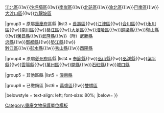 {{Navbox
|name = 重慶市區縣級文物保護單位
|title = [[重慶市]]區縣級文物保護單位
|above = 國家級：[[重慶全國重點文物保護單位列表]]　　省級：[[重慶市文物保護單位]]
|image = [[File:China_Chongqing.svg|80px]]
|state = 

|group1style = background: #ececec; vertical-align: text-top; text-align: center;
|group1 = 分區
|list1style = background: #ececec; vertical-align: text-top; text-align: center;
|list1 = [[市轄區]]、[[自治縣]]、[[縣]]

|group2 = 重慶近郊九區
|list2 = [[渝中區文物保護單位|渝中區]]{{!w}}[[重慶市江北區文物保護單位|江北區]]{{!w}}[[沙坪壩區文物保護單位|沙坪壩區]]{{!w}}[[南岸區文物保護單位|南岸區]]{{!w}}[[北碚區文物保護單位|北碚區]]{{!w}}[[渝北區文物保護單位|渝北區]]{{!w}}[[巴南區文物保護單位|巴南區]]{{!w}}[[大渡口區文物保護單位|大渡口區]]{{!w}}[[九龍坡區文物保護單位|九龍坡區]]

|group3 = 原屬[[重慶府]]區縣
|list3 = [[長壽區文物保護單位|長壽區]]{{!w}}[[江津區文物保護單位|江津區]]{{!w}}[[合川區文物保護單位|合川區]]{{!w}}[[永川區文物保護單位|永川區]]{{!w}}[[南川區文物保護單位|南川區]]{{!w}}[[綦江區文物保護單位|綦江區]]{{!w}}[[大足區文物保護單位|大足區]]{{!w}}[[涪陵區文物保護單位|涪陵區]]{{!w}}[[銅梁縣文物保護單位|銅梁縣]]{{!w}}[[璧山縣文物保護單位|璧山縣]]{{!w}}[[榮昌縣文物保護單位|榮昌縣]]{{!w}}[[武隆縣文物保護單位|武隆縣]]{{!w}}（附）[[武勝縣文物保護單位|武勝縣]]<br />[[忠縣文物保護單位|忠縣]]{{!w}}[[酆都縣文物保護單位|酆都縣]]{{!w}}[[墊江縣文物保護單位|墊江縣]]{{!w}}<br />[[黔江區文物保護單位|黔江區]]{{!w}}[[彭水縣文物保護單位|彭水縣]]{{!w}}[[秀山縣文物保護單位|秀山縣]]{{!w}}[[酉陽縣文物保護單位|酉陽縣]]

|group4 = 原屬[[夔州府]]區縣
|list4 = [[奉節縣文物保護單位|奉節縣]]{{!w}}[[巫山縣文物保護單位|巫山縣]]{{!w}}[[巫溪縣文物保護單位|巫溪縣]]{{!w}}[[梁平縣文物保護單位|梁平縣]]{{!w}}[[雲陽縣文物保護單位|雲陽縣]]{{!w}}[[萬州區文物保護單位|萬州區]]{{!w}}[[開縣文物保護單位|開縣]]{{!w}}[[石砫縣文物保護單位|石砫縣]]{{!w}}[[城口縣文物保護單位|城口縣]]

|group5 = 其他區縣
|list5 = [[潼南縣文物保護單位|潼南縣]]

|group6 = 已撤銷區
|list6 = [[萬盛區文物保護單位|萬盛區]]{{!w}}[[雙橋區文物保護單位|雙橋區]]

|belowstyle = text-align: left; font-size: 80%;
|below= 
}}
<noinclude>
[[Category:重慶文物保護單位模板]]
</noinclude>
